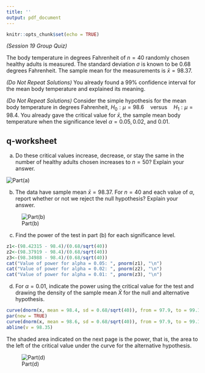 ```yaml
---
title: ''
output: pdf_document
---
```


```r
knitr::opts_chunk$set(echo = TRUE)
```

*(Session 19 Group Quiz)*

The body temperature in degrees Fahrenheit of $n=40$ randomly chosen healthy adults is measured. The standard deviation $\sigma$ is known to be 0.68 degrees Fahrenheit. The sample mean for the measurements is $\bar x=98.37$.


*(Do Not Repeat Solutions)* You already found a 99\% confidence interval for the mean body temperature and explained its meaning.

*(Do Not Repeat Solutions)* Consider the simple hypothesis for the mean body temperature in degrees Fahrenheit, 
$H_0: \mu=98.6\quad\mbox{versus}\quad H_1:\mu=98.4.$
You already gave the critical value for $\bar x$, the sample mean body temperature when the significance level  $\alpha=0.05,0.02$, and 0.01.

## q-worksheet

a. Do these critical values increase, decrease, or stay the same in the number of healthy adults chosen increases to $n=50$? Explain your answer.

![Part(a)](a.jpeg)
\newpage

b. The data have sample mean $\bar x = 98.37$. For $n=40$ and each value of $\alpha$, report whether or not we reject the null hypothesis? Explain your answer.

![Part(b)](b.jpeg)

\newpage

c.  Find the power of the test in part (b) for each significance level.
\begin{center}
\begin{tabular}{c||ccc}
&\multicolumn{3}{c}{significance} \\ 
&0.05&0.02&0.01 \\ \hline
power&&&\\
\end{tabular}
\end{center}

```r
z1<-(98.42315 - 98.4)/(0.68/sqrt(40))
z2<-(98.37919 - 98.4)/(0.68/sqrt(40))
z3<-(98.34988 - 98.4)/(0.68/sqrt(40))
cat("Value of power for alpha = 0.05: ", pnorm(z1), "\n")
cat("Value of power for alpha = 0.02: ", pnorm(z2), "\n")
cat("Value of power for alpha = 0.01: ", pnorm(z3), "\n")
```

\newpage

d. For $\alpha = 0.01$, indicate the power using the critical value for the test and drawing the density of the sample mean $\bar X$ for the null and alternative hypothesis.

```r
curve(dnorm(x, mean = 98.4, sd = 0.68/sqrt(40)), from = 97.9, to = 99.1, col = "red")
par(new = TRUE)
curve(dnorm(x, mean = 98.6, sd = 0.68/sqrt(40)), from = 97.9, to = 99.1)
abline(v = 98.35)
```

The shaded area indicated on the next page is the power, that is, the area to the left of the critical value under the curve for the alternative hypothesis.

![Part(d)](d.png)
